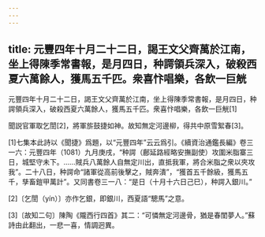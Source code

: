 ```yaml
---
---
---
```

title: 元豐四年十月二十二日，謁王文父齊萬於江南，坐上得陳季常書報，是月四日，种諤領兵深入，破殺西夏六萬餘人，獲馬五千匹。衆喜忭唱樂，各飲一巨觥
---



元豐四年十月二十二日，謁王文父齊萬於江南，坐上得陳季常書報，是月四日，种諤領兵深入，破殺西夏六萬餘人，獲馬五千匹。衆喜忭唱樂，各飲一巨觥[1]


聞説官軍取乞誾[2]，將軍旂鼓捷如神。故知無定河邊柳，得共中原雪絮春[3]。

[1]七集本此詩以《聞捷》爲題，以“元豐四年”云云爲引。《續資治通鑑長編》卷三一六：元豐四年（1081）九月庚戌，“种諤（鄜延路經略安撫副使）攻圍米脂寨三日，城堅守未下。……賊兵八萬餘人自無定川出，直抵我軍，將合米脂之衆以夾攻我”。二十八日，种諤命“諸軍從高前後擊之，賊奔潰”，“獲首五千餘級，獲馬五千，孳畜鎧甲萬計”。又同書卷三一八：“是日（十月十六日己巳），种諤入銀川。”

[2]〔乞誾（yín）〕亦作乞銀，即銀川，西夏語“驄馬”之意。

[3]〔故知二句〕陳陶《隴西行四首》其二：“可憐無定河邊骨，猶是春閨夢人。”蘇詩由此翻出，一悲一喜，情調迥異。